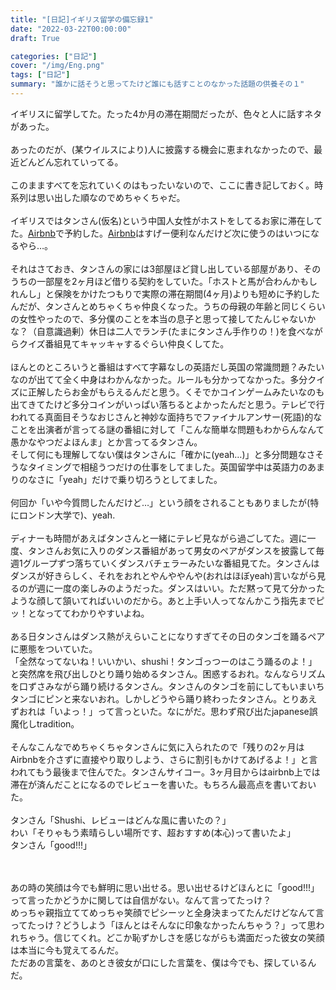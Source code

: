 ```yaml
---
title: "[日記]イギリス留学の備忘録1"
date: "2022-03-22T00:00:00"
draft: True

categories: ["日記"]
cover: "/img/Eng.png"
tags: ["日記"]
summary: "誰かに話そうと思ってたけど誰にも話すことのなかった話題の供養その１"
---
```

<script type="text/javascript" src="//ajax.googleapis.com/ajax/libs/jquery/3.1.1/jquery.min.js"></script>
<script language="JavaScript">
$(document).ready( function () {
   $("a[href^='http']:not([href*='" + location.hostname + "'])").attr('target', '_blank');
})
</script>


イギリスに留学してた。たった4か月の滞在期間だったが、色々と人に話すネタがあった。
<br>
<br>
あったのだが、(某ウイルスにより)人に披露する機会に恵まれなかったので、最近どんどん忘れていってる。<br>
<br>
このまますべてを忘れていくのはもったいないので、ここに書き記しておく。時系列は思い出した順なのでめちゃくちゃだ。<br>
<br>
イギリスではタンさん(仮名)という中国人女性がホストをしてるお家に滞在してた。[Airbnb](https://www.airbnb.jp/)で予約した。[Airbnb](https://www.airbnb.jp/)はすげー便利なんだけど次に使うのはいつになるやら…。<br>
<br>
それはさておき、タンさんの家には3部屋ほど貸し出している部屋があり、そのうちの一部屋を2ヶ月ほど借りる契約をしていた。「ホストと馬が合わんかもしれんし」と保険をかけたつもりで実際の滞在期間(4ヶ月)よりも短めに予約したんだが、タンさんとめちゃくちゃ仲良くなった。うちの母親の年齢と同じくらいの女性やったので、多分僕のことを本当の息子と思って接してたんじゃないかな？（自意識過剰）休日は二人でランチ(たまにタンさん手作りの！)を食べながらクイズ番組見てキャッキャするぐらい仲良くしてた。<br>
<br>
ほんとのところいうと番組はすべて字幕なしの英語だし英国の常識問題？みたいなのが出てて全く中身はわかんなかった。ルールも分かってなかった。多分クイズに正解したらお金がもらえるんだと思う。くそでかコインゲームみたいなのも出てきてたけど多分コインがいっぱい落ちるとよかったんだと思う。テレビで行われてる真面目そうなおじさんと神妙な面持ちでファイナルアンサー(死語)的なことを出演者が言ってる謎の番組に対して「こんな簡単な問題もわからんなんて愚かなやつだよほんま」とか言ってるタンさん。<br>
そして何にも理解してない僕はタンさんに「確かに(yeah…)」と多分問題なさそうなタイミングで相槌うつだけの仕事をしてました。英国留学中は英語力のあまりのなさに「yeah」だけで乗り切ろうとしてました。<br>
<br>
何回か「いや今質問したんだけど…」という顔をされることもありましたが(特にロンドン大学で)、yeah.<br>
<br>
ディナーも時間があえばタンさんと一緒にテレビ見ながら過ごしてた。週に一度、タンさんお気に入りのダンス番組があって男女のペアがダンスを披露して毎週1グループずつ落ちていくダンスバチェラーみたいな番組見てた。タンさんはダンスが好きらしく、それをおれとやんややんや(おれはほぼyeah)言いながら見るのが週に一度の楽しみのようだった。ダンスはいい。ただ黙って見て分かったような顔して頷いてればいいのだから。あと上手い人ってなんかこう指先までピッ！となっててわかりやすいよね。<br>
<br>
ある日タンさんはダンス熱がえらいことになりすぎてその日のタンゴを踊るペアに悪態をついていた。<br>
「全然なってないね！いいかい、shushi！タンゴっつーのはこう踊るのよ！」と突然席を飛び出しひとり踊り始めるタンさん。困惑するおれ。なんならリズムを口ずさみながら踊り続けるタンさん。タンさんのタンゴを前にしてもいまいちタンゴにピンと来ないおれ。しかしどうやら踊り終わったタンさん。とりあえずおれは「いよっ！」って言っといた。なにがだ。思わず飛び出たjapanese誤魔化しtradition。<br>
<br>
そんなこんなでめちゃくちゃタンさんに気に入られたので「残りの2ヶ月はAirbnbを介さずに直接やり取りしよう、さらに割引もかけてあげるよ！」と言われてもう最後まで住んでた。タンさんサイコー。3ヶ月目からはairbnb上では滞在が済んだことになるのでレビューを書いた。もちろん最高点を書いておいた。<br>
<br>
タンさん「Shushi、レビューはどんな風に書いたの？」<br>
わい「そりゃもう素晴らしい場所です、超おすすめ(本心)って書いたよ」<br>
タンさん「good!!!」<br>
<br><br>

あの時の笑顔は今でも鮮明に思い出せる。思い出せるけどほんとに「good!!!」って言ったかどうかに関しては自信がない。なんて言ってたっけ？<br>
めっちゃ親指立ててめっちゃ笑顔でピシーッと全身決まってたんだけどなんて言ってたっけ？どうしよう「ほんとはそんなに印象なかったんちゃう？」って思われちゃう。信じてくれ。どこか恥ずかしさを感じながらも満面だった彼女の笑顔は本当に今も覚えてるんだ。<br>
ただあの言葉を、あのとき彼女が口にした言葉を、僕は今でも、探しているんだ。<br>
<br><br>
